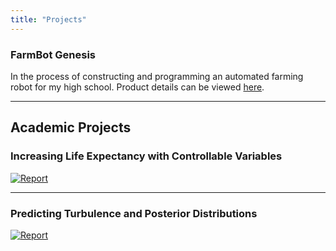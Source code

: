 ```yaml
---
title: "Projects"
---
```


### FarmBot Genesis

In the process of constructing and programming an automated farming robot for my high school. Product details can be viewed [here](https://farm.bot/pages/genesis).


------------------------------------------------------------------------

## Academic Projects

### Increasing Life Expectancy with Controllable Variables

[![Report](images/STAReport1.png)](PDF_Files/STA325_LifeExp.pdf)

------------------------------------------------------------------------

### Predicting Turbulence and Posterior Distributions

[![Report](images/STAReport2.png)](PDF_Files/STA325_Turbulance.pdf)
